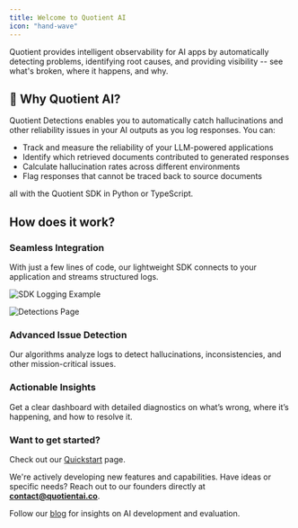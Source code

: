 ```yaml
---
title: Welcome to Quotient AI
icon: "hand-wave"
---
```


Quotient provides intelligent observability for AI apps by automatically detecting problems, identifying root causes, and providing visibility -- see what's broken, where it happens, and why.

## 🧠 Why Quotient AI?

Quotient Detections enables you to automatically catch hallucinations and other reliability issues in your AI outputs as you log responses. You can:

- Track and measure the reliability of your LLM-powered applications
- Identify which retrieved documents contributed to generated responses
- Calculate hallucination rates across different environments
- Flag responses that cannot be traced back to source documents

all with the Quotient SDK in Python or TypeScript.

## How does it work?

### Seamless Integration

With just a few lines of code, our lightweight SDK connects to your application and streams structured logs.

![SDK Logging Example](../assets/sdk-logging.png)

![Detections Page](../assets/detections-screenshot.png)



### Advanced Issue Detection

Our algorithms analyze logs to detect hallucinations, inconsistencies, and other mission-critical issues.

### Actionable Insights

Get a clear dashboard with detailed diagnostics on what’s wrong, where it’s happening, and how to resolve it.


### Want to get started?

Check out our [Quickstart](/quickstart) page.

We're actively developing new features and capabilities. Have ideas or specific needs? Reach out to our founders directly at **[contact@quotientai.co](mailto:contact@quotientai.co)**.

Follow our [blog](https://www.quotientai.co/blog-index) for insights on AI development and evaluation.


